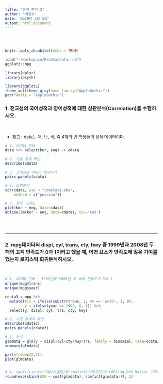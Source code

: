 ```yaml
---
title: "통계 분석 2"
author: "이현주"
date: '2019년 3월 8일'
output: html_document
---
```


<br>
<br>

```r
knitr::opts_chunk$set(echo = TRUE)

load("~/workspace/R/data/data.rda")
ggplot2::mpg

library(dplyr)
library(psych)

library(ggplot2)
theme_set(theme_gray(base_family="AppleGothic"))
par(family = "AppleGothic")

```

### 1. 전교생의 국어성적과 영어성적에 대한 상관분석(Correlation)을 수행하시오.

<br>

* 참고 : data는 매, 난, 국, 죽 4개의 반 학생들의 성적 데이터이다.

```r
# 1. 데이터 준비
data %>% select(kor, eng) -> cdata

# 2. 기술 통계 확인
describe(cdata)

# 3. 그래프로 데이터 확인하기
pairs.panels(cdata)  

# 4. 상관분석
cor(cdata, use = "complete.obs",  
    method = c("pearson"))   

# 5. 결과 그래프 
plot(kor ~ eng, data=cdata)
abline(lm(kor ~ eng, data=cdata), col='red') 

```

<br>
<br>

------

### 2. mpg데이터의 displ, cyl, trans, cty, hwy 중 1999년과 2008년 두 해의 고객 만족도가 0과 1이라고 했을 때, 어떤 요소가 만족도에 많은 기여를 했는지 로지스틱 회귀분석하시오.

<br>

```r
# 1. 데이터 준비 : 1999년과 2008년 두 해의 만족도가 0과 1
unique(mpg$trans) 
unique(mpg$year)

cdata3 = mpg %>%
  mutate(trs = ifelse(substr(trans, 1, 4) == 'auto', 1, 0), 
         y = ifelse(year == 1999, 0, 1)) %>%
  select(y, displ, cyl, trs, cty, hwy)

# 2. 기본 통계치 확인
describe(cdata3)
pairs.panels(cdata3)

# 3. 분석
glmdata = glm(y ~ displ+cyl+cty+hwy+trs, family = binomial, data=cdata3)
summary(glmdata)

par(mfrow=c(2,2))
plot(glmdata)


# 4. coefficients(기울기+절편)와 confint(신뢰구간)로 LOR(Log Odd Ratio) 구하기
round(exp(cbind(LOR = coef(glmdata), confint(glmdata))), 2)

```


